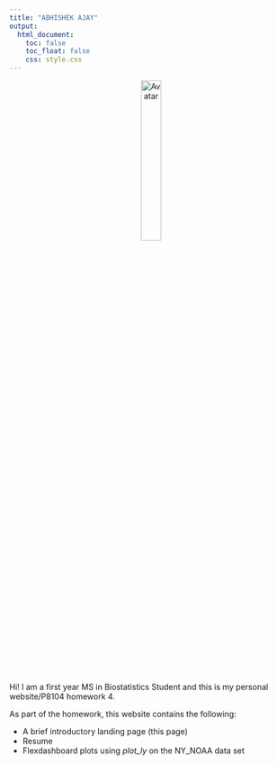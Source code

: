 ```yaml
---
title: "ABHISHEK AJAY"
output:
  html_document:
    toc: false
    toc_float: false
    css: style.css
---
```


<body background="images/bg.jpg">
<center><img src="images/me.jpg" alt="Avatar" width="27%" class="center"></center>

<p>
  Hi! I am a first year MS in Biostatistics Student and this is my personal website/P8104 homework 4. 
</p>

<p>
  As part of the homework, this website contains the following:
<ul>
  <li>A brief introductory landing page (this page)</li> 
  <li>Resume</li>
  <li>Flexdashboard plots using *plot_ly* on the NY_NOAA data set</li>
</ul>
</p>

<!-- Photo by Riccardo Chiarini on Unsplash -->